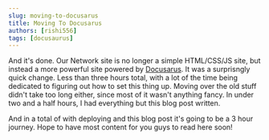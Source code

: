 ```yaml
---
slug: moving-to-docusarus
title: Moving To Docusarus
authors: [rishi556]
tags: [docusaurus]
---
```


And it's done. Our Network site is no longer a simple HTML/CSS/JS site, but instead a more powerful site powered by [Docusarus](https://github.com/facebook/docusaurus). 
It was a surprisngly quick change. Less than three hours total, with a lot of the time being dedicated to figuring out how to set this thing up.
Moving over the old stuff didn't take too long either, since most of it wasn't anything fancy. In under two and a half hours, I had everything but this blog post written.

And in a total of with deploying and this blog post it's going to be a 3 hour journey. Hope to have most content for you guys to read here soon!